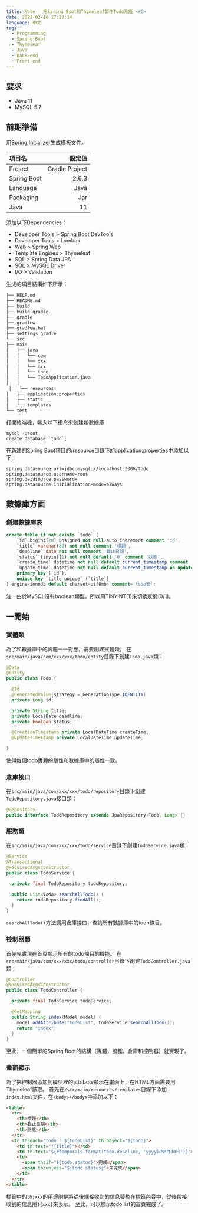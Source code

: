 ```yaml
---
title: Note | 用Spring Boot和Thymeleaf製作Todo系統 <#1>
date: 2022-02-16 17:23:14
language: 中文
tags:
  - Programming
  - Spring Boot
  - Thymeleaf
  - Java
  - Back-end
  - Front-end
---
```


## 要求

- Java 11
- MySQL 5.7

## 前期準備

用[Spring Initializer](https://start.spring.io)生成模板文件。

| 項目名      |         設定值 |
| :---------- | -------------: |
| Project     | Gradle Project |
| Spring Boot |          2.6.3 |
| Language    |           Java |
| Packaging   |            Jar |
| Java        |             11 |

添加以下Dependencies：

- Developer Tools > Spring Boot DevTools
- Developer Tools > Lombok
- Web > Spring Web
- Template Engines > Thymeleaf
- SQL > Spring Data JPA
- SQL > MySQL Driver
- I/O > Validation

生成的項目結構如下所示：

<!--rehype:data-language=markdown-->

```markdown
├── HELP.md
├── README.md
├── build
├── build.gradle
├── gradle
├── gradlew
├── gradlew.bat
├── settings.gradle
└── src
├── main
│   ├── java
│   │   └── com
│   │   └── xxx
│   │   └── xxx
│   │   └── todo
│   │   └── TodoApplication.java
│   │    
 │   └── resources
│   ├── application.properties
│   ├── static
│   └── templates
└── test
```

打開終端機，輸入以下指令來創建新數據庫：

<!--rehype:data-language=shell-->

```shell
mysql -uroot
create database `todo`;
```

在新建的Spring Boot項目的/resource目錄下的application.properties中添加以下：

<!--rehype:data-language=properties-->

```properties
spring.datasource.url=jdbc:mysql://localhost:3306/todo
spring.datasource.username=root
spring.datasource.password=
spring.datasource.initialization-mode=always
```

## 數據庫方面

### 創建數據庫表

<!--rehype:data-language=sql-->

```sql
create table if not exists `todo` (
    `id` bigint(20) unsigned not null auto_increment comment 'id',
    `title` varchar(30) not null comment '標題',
    `deadline` date not null comment '截止日期',
    `status` tinyint(1) not null default '0' comment '狀態',
    `create_time` datetime not null default current_timestamp comment '創建時間',
    `update_time` datetime not null default current_timestamp on update current_timestamp comment '更新時間',
    primary key (`id`),
    unique key `title_unique` (`title`)
) engine=innodb default charset=utf8mb4 comment='todo表';
```

注：由於MySQL沒有boolean類型，所以用TINYINT(1)來切換狀態(0/1)。

## 一開始

### 實體類

為了和數據庫中的實體一一對應，需要創建實體類。
在`src/main/java/com/xxx/xxx/todo/entity`目錄下創建`Todo.java`類：

<!--rehype:data-language=java-->

```java
@Data
@Entity
public class Todo {

  @Id
  @GeneratedValue(strategy = GenerationType.IDENTITY)
  private Long id;

  private String title;
  private LocalDate deadline;
  private boolean status;

  @CreationTimestamp private LocalDateTime createTime;
  @UpdateTimestamp private LocalDateTime updateTime;

}
```

使得每個todo實體的屬性和數據庫中的屬性一致。

### 倉庫接口

在`src/main/java/com/xxx/xxx/todo/repository`目錄下創建`TodoRepository.java`接口類：

<!--rehype:data-language=java-->

```java
@Repository
public interface TodoRepository extends JpaRepository<Todo, Long> {}
```

### 服務類

在`src/main/java/com/xxx/xxx/todo/service`目錄下創建`TodoService.java`類：

<!--rehype:data-language=java-->

```java
@Service
@Transactional
@RequiredArgsConstructor
public class TodoService {

  private final TodoRepository todoRepository;

  public List<Todo> searchAllTodo() {
    return todoRepository.findAll();
  }
}
```

`searchAllTodo()`方法調用倉庫接口，查詢所有數據庫中的todo條目。

### 控制器類

首先先實現在首頁顯示所有的todo條目的機能。
在`src/main/java/com/xxx/xxx/todo/controller`目錄下創建`TodoController.java`類：

<!--rehype:data-language=java-->

```java
@Controller
@RequiredArgsConstructor
public class TodoController {

  private final TodoService todoService;

  @GetMapping
  public String index(Model model) {
    model.addAttribute("todoList", todoService.searchAllTodo());
    return "index";
  }
}
```

至此，一個簡單的Spring Boot的結構（實體，服務，倉庫和控制器）就實現了。

### 畫面顯示

為了把控制器添加到模型裡的attribute顯示在畫面上，在HTML方面需要用Thymeleaf讀取。
首先在`/src/main/resources/templates`目錄下添加`index.html`文件，在`<body></body>`中添加以下：

<!--rehype:data-language=html-->

```html
<table>
  <tr>
    <th>標題</th>
    <th>截止日期</th>
    <th>狀態</th>
  </tr>
  <tr th:each="todo : ${todoList}" th:object="${todo}">
    <td th:text="*{title}"></td>
    <td th:text="${#temporals.format(todo.deadline, 'yyyy年MM月dd日')}"></td>
    <td>
      <span th:if="${todo.status}">完成</span>
      <span th:unless="${todo.status}">未完成</span>
    </td>
  </tr>
</table>
```

標籤中的`th:xxx`的用途則是將從後端接收到的信息替換在標籤內容中，從後段接收到的信息用`${xxx}`來表示。
至此，可以顯示todo list的首頁完成了。

<br>
